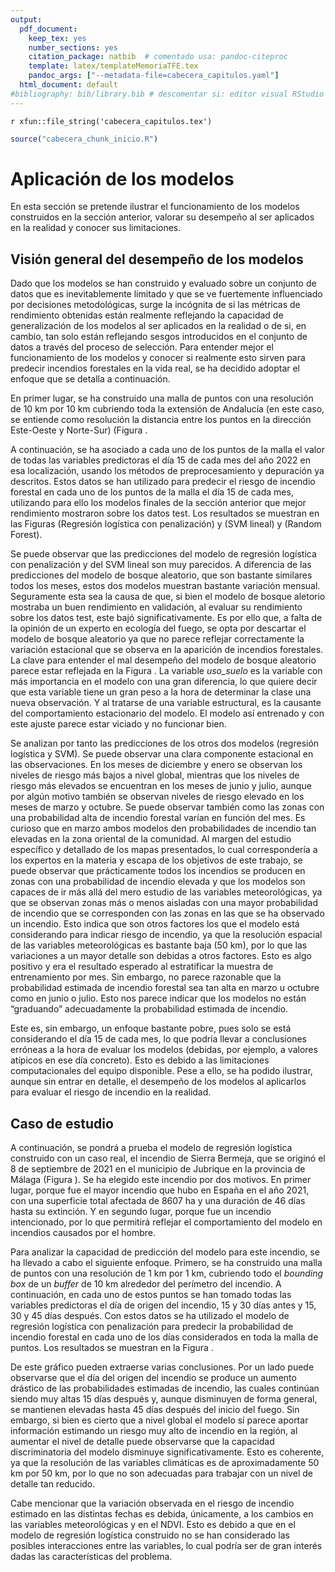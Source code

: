 ```yaml
---
output:
  pdf_document:
    keep_tex: yes
    number_sections: yes
    citation_package: natbib  # comentado usa: pandoc-citeproc
    template: latex/templateMemoriaTFE.tex
    pandoc_args: ["--metadata-file=cabecera_capitulos.yaml"]
  html_document: default
#bibliography: bib/library.bib # descomentar si: editor visual RStudio  
---
```


<!-- escribir 2 para capítulo 3 -->
<!-- \setcounter{chapter}{2} --> 
<!-- \pagenumbering{arabic} -->

`r xfun::file_string('cabecera_capitulos.tex')`

```r
source("cabecera_chunk_inicio.R")
```


# Aplicación de los modelos

En esta sección se pretende ilustrar el funcionamiento de los modelos construidos en la sección anterior, valorar su desempeño al ser aplicados en la realidad y conocer sus limitaciones. 

## Visión general del desempeño de los modelos

Dado que los modelos se han construido y evaluado sobre un conjunto de datos que es inevitablemente limitado y que se ve fuertemente influenciado por decisiones metodológicas, surge la incógnita de si las métricas de rendimiento obtenidas están realmente reflejando la capacidad de generalización de los modelos al ser aplicados en la realidad o de si, en cambio, tan solo están reflejando sesgos introducidos en el conjunto de datos a través del proceso de selección. Para entender mejor el funcionamiento de los modelos y conocer si realmente esto sirven para predecir incendios forestales en la vida real, se ha decidido adoptar el enfoque que se detalla a continuación. 

En primer lugar, se ha construido una malla de puntos con una resolución de 10 km por 10 km cubriendo toda la extensión de Andalucía (en este caso, se entiende como resolución la distancia entre los puntos en la dirección Este-Oeste y Norte-Sur) (Figura \ref{fig:mallapuntos10}. 

\begin{figure}[htb]
\centering
\includegraphics[width=0.5\textwidth]{graficos/mallapuntos10.png}
\caption[Malla de puntos con una resolución de 10km por 10km.]{Malla de puntos con una resolución de 10 km por 10 km. \it Fuente: Elaboración propia.}
\label{fig:mallapuntos10}
\end{figure}


A continuación, se ha asociado a cada uno de los puntos de la malla el valor de todas las variables predictoras el día 15 de cada mes del año 2022 en esa localización, usando los métodos de preprocesamiento y depuración ya descritos. Estos datos se han utilizado para predecir el riesgo de incendio forestal en cada uno de los puntos de la malla el día 15 de cada mes, utilizando para ello los modelos finales de la sección anterior que mejor rendimiento mostraron sobre los datos test. Los resultados se muestran en las Figuras  \ref{fig:fire_prob_and22_lr} (Regresión logística con penalización) y \ref{fig:fire_prob_and22_svm_linear} (SVM lineal) y \ref{fig:fire_prob_and22_rf} (Random Forest).


\begin{figure}[htb]
\centering
\includegraphics[width=\textwidth]{graficos/fire_prob_and22_lr.png}
\caption[Probabilidades de incendios estimadas el día 15 de cada mes de 2022 con el modelo de regresión logística con penalización]{Probabilidades de incendios estimadas el día 15 de cada mes de 2022 con el modelo de regresión logística con penalización. Los triángulos indican los incendios de más de 100 ha registrados en ese mes. \it Fuente: Elaboración propia.}
\label{fig:fire_prob_and22_lr}
\end{figure}

\begin{figure}[htb]
\centering
\includegraphics[width=\textwidth]{graficos/fire_prob_and22_svm_linear.png}
\caption[Probabilidades de incendios estimadas el día 15 de cada mes de 2022 con el modelo de SVM lineal]{Probabilidades de incendios estimadas el día 15 de cada mes de 2022 con el modelo de SVM lineal. Los triángulos indican los incendios de más de 100 ha registrados en ese mes. \it Fuente: Elaboración propia.}
\label{fig:fire_prob_and22_svm_linear}
\end{figure}

\begin{figure}[htb]
\centering
\includegraphics[width=\textwidth]{graficos/fire_prob_and22_rf.png}
\caption[Probabilidades de incendios estimadas el día 15 de cada mes de 2022 con el modelo de Random Forest]{Probabilidades de incendios estimadas el día 15 de cada mes de 2022 con el modelo de Random Forest. Los triángulos indican los incendios de más de 100 ha registrados en ese mes. \it Fuente: Elaboración propia.}
\label{fig:fire_prob_and22_rf}
\end{figure}


Se puede observar que las predicciones del modelo de regresión logística con penalización y del SVM lineal son muy parecidos. A diferencia de las predicciones del modelo de bosque aleatorio, que son bastante similares todos los meses, estos dos modelos muestran bastante variación mensual. Seguramente esta sea la causa de que, si bien el modelo de bosque aletorio mostraba un buen rendimiento en validación, al evaluar su rendimiento sobre los datos test, este bajó significativamente. Es por ello que, a falta de la opinión de un experto en ecología del fuego, se opta por descartar el modelo de bosque aleatorio ya que no parece reflejar correctamente la variación estacional que se observa en la aparición de incendios forestales. La clave para entender el mal desempeño del modelo de bosque aleatorio parece estar reflejada en la Figura \ref{fig:rf_vip_final}. La variable *uso_suelo* es la variable con más importancia en el modelo con una gran diferencia, lo que quiere decir que esta variable tiene un gran peso a la hora de determinar la clase una nueva observación. Y al tratarse de una variable estructural, es la causante del comportamiento estacionario del modelo. El modelo así entrenado y con este ajuste parece estar viciado y no funcionar bien.

Se analizan por tanto las predicciones de los otros dos modelos (regresión logística y SVM). Se puede observar una clara componente estacional en las observaciones. En los meses de diciembre y enero se observan los niveles de riesgo más bajos  a nivel global, mientras que los niveles de riesgo más elevados se encuentran en los meses de junio y julio, aunque por algún motivo también se observan niveles de riesgo elevado en los meses de marzo y octubre. Se puede observar también como las zonas con una probabilidad alta de incendio forestal varían en función del mes. Es curioso que en marzo ambos modelos den probabilidades de incendio tan elevadas en la zona oriental de la comunidad. Al margen del estudio específico y detallado de los mapas presentados, lo cual correspondería a los expertos en la materia y escapa de los objetivos de este trabajo, se puede observar que prácticamente todos los incendios se producen en zonas con una probabilidad de incendio elevada y que los modelos son capaces de ir más allá del mero estudio de las variables meteorológicas, ya que se observan zonas más o menos aisladas con una mayor probabilidad de incendio que se corresponden con las zonas en las que se ha observado un incendio. Esto indica que son otros factores los que el modelo está considerando para indicar riesgo de incendio, ya que la resolución espacial de las variables meteorológicas es bastante baja (50 km), por lo que las variaciones a un mayor detalle son debidas a otros factores. Esto es algo positivo y era el resultado esperado al estratificar la muestra de entrenamiento por mes. Sin embargo, no parece razonable que la probabilidad estimada de incendio forestal sea tan alta en marzo u octubre como en junio o julio. Esto nos parece indicar que los modelos no están "graduando" adecuadamente la probabilidad estimada de incendio.

Este es, sin embargo, un enfoque bastante pobre, pues solo se está considerando el día 15 de cada mes, lo que podría llevar a conclusiones erróneas a la hora de evaluar los modelos (debidas, por ejemplo, a valores atípicos en ese día concreto). Esto es debido a las limitaciones computacionales del equipo disponible. Pese a ello, se ha podido ilustrar, aunque sin entrar en detalle, el desempeño de los modelos al aplicarlos para evaluar el riesgo de incendio en la realidad.



## Caso de estudio

A continuación, se pondrá a prueba el modelo de regresión logística construido con un caso real, el incendio de Sierra Bermeja, que se originó el 8 de septiembre de 2021 en el municipio de Jubrique en la provincia de Málaga (Figura \ref{fig:caso_estudio}). Se ha elegido este incendio por dos motivos. En primer lugar, porque fue el mayor incendio que hubo en España en el año 2021, con una superficie total afectada de 8607 ha y una duración de 46 días hasta su extinción.  Y en segundo lugar, porque fue un incendio intencionado, por lo que permitirá reflejar el comportamiento del modelo en incendios causados por el hombre.

\begin{figure}[!h]
\centering
\includegraphics[width=\textwidth]{graficos/caso_estudio.png}
\caption[Área recorrida  por el fuego en el incendio de Sierra Bermeja]{Área recorrida  por el fuego en el incendio de Sierra Bermeja. \it Fuente: Elaboración propia.}
\label{fig:caso_estudio}
\end{figure}

Para analizar la capacidad de predicción del modelo para este incendio, se ha llevado a cabo el siguiente enfoque. Primero, se ha construido una malla de puntos con una resolución de 1 km por 1 km, cubriendo todo el *bounding box* de un *buffer* de 10 km alrededor del  perímetro del incendio. A continuación, en cada uno de estos puntos se han tomado todas las variables predictoras el día de origen del incendio, 15 y 30 días antes y 15, 30 y 45 días después. Con estos datos se ha utilizado el modelo de regresión logística con penalización para predecir la probabilidad de incendio forestal en cada uno de los días considerados en toda la malla de puntos. Los resultados se muestran en la Figura \ref{fig:fire_prob_sierra_bermeja}.


\begin{figure}[!h]
\centering
\includegraphics[width=\textwidth]{graficos/fire_prob_sierra_bermeja.png}
\caption[Aplicación del modelo de regresión logística con penalización al incendio de Sierra Bermeja]{Mapa con las probabilidades de incendio estimadas en los días en torno al origen del incendio de Sierra Bermeja. El área total recorrida por el fuego se muestra en rojo. \it Fuente: Elaboración propia.}
\label{fig:fire_prob_sierra_bermeja}
\end{figure}

De este gráfico pueden extraerse varias conclusiones. Por un lado puede observarse que el día del origen del incendio se produce un aumento drástico de las probabilidades estimadas de incendio, las cuales continúan siendo muy altas 15 días después y, aunque disminuyen de forma general, se mantienen elevadas hasta 45 días después del inicio del fuego. Sin embargo, si bien es cierto que a nivel global el modelo sí parece aportar información estimando un riesgo muy alto de incendio en la región, al aumentar el nivel de detalle puede observarse que la capacidad discriminatoria del modelo disminuye significativamente. Esto es coherente, ya que la resolución de las variables climáticas es de aproximadamente 50 km por 50 km, por lo que no son adecuadas para trabajar con un nivel de detalle tan reducido.

Cabe mencionar que la variación observada en el riesgo de incendio estimado en las distintas fechas es debida, únicamente, a los cambios en las variables meteorológicas y en el NDVI. Esto es debido a que en el modelo de regresión logística construido no se han considerado las posibles interacciones entre las variables, lo cual podría ser de gran interés dadas las características del problema. 



<!-- COMENTARIOS:  -->
<!-- - Mayor resolución espacial en la s var. climaticas -->